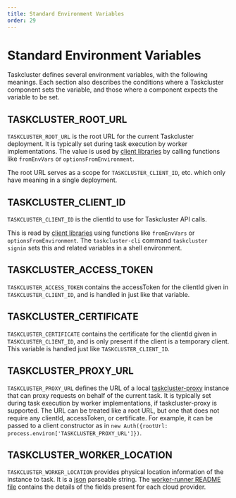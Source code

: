 ```yaml
---
title: Standard Environment Variables
order: 29
---
```


# Standard Environment Variables

Taskcluster defines several environment variables, with the following meanings.
Each section also describes the conditions where a Taskcluster component sets
the variable, and those where a component expects the variable to be set.

## TASKCLUSTER_ROOT_URL

`TASKCLUSTER_ROOT_URL` is the root URL for the current Taskcluster deployment.
It is typically set during task execution by worker implementations.  The value
is used by [client libraries](/docs/manual/using/integration/libraries) by
calling functions like `fromEnvVars` or `optionsFromEnvironment`.

The root URL serves as a scope for `TASKCLUSTER_CLIENT_ID`, etc. which only
have meaning in a single deployment.

## TASKCLUSTER_CLIENT_ID

`TASKCLUSTER_CLIENT_ID` is the clientId to use for Taskcluster API calls.

This is read by [client libraries](/docs/manual/using/integration/libraries)
using functions like `fromEnvVars` or `optionsFromEnvironment`. The
`taskcluster-cli` command `taskcluster signin` sets this and related variables
in a shell environment.

## TASKCLUSTER_ACCESS_TOKEN

`TASKCLUSTER_ACCESS_TOKEN` contains the accessToken for the clientId given in
`TASKCLUSTER_CLIENT_ID`, and is handled in just like that variable.

## TASKCLUSTER_CERTIFICATE

`TASKCLUSTER_CERTIFICATE` contains the certificate for the clientId given in
`TASKCLUSTER_CLIENT_ID`, and is only present if the client is a temporary
client.  This variable is handled just like `TASKCLUSTER_CLIENT_ID`.

## TASKCLUSTER_PROXY_URL

`TASKCLUSTER_PROXY_URL` defines the URL of a local
[taskcluster-proxy](https://github.com/taskcluster/taskcluster-proxy) instance
that can proxy requests on behalf of the current task.  It is typically set
during task execution by worker implementations, if taskcluster-proxy is
supported.  The URL can be treated like a root URL, but one that does not
require any clientId, accessToken, or certificate.  For example, it can be
passed to a client constructor as in
`new Auth({rootUrl: process.environ['TASKCLUSTER_PROXY_URL']})`.

## TASKCLUSTER_WORKER_LOCATION

`TASKCLUSTER_WORKER_LOCATION` provides physical location information of the
instance to task. It is a [json](http://www.json.org/) parseable string.  The
[worker-runner README
file](https://docs.taskcluster.net/docs/reference/workers/worker-runner/providers)
contains the details of the fields present for each cloud provider.
